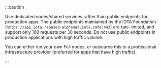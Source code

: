 :::caution

Use dedicated nodes/shared services rather than public endpoints for production apps. The public endpoints maintained by the IOTA Foundation (`https://api.iota-rebased-alphanet.iota.cafe:443`) are rate-limited, and support only 100 requests per 30 seconds. Do not use public endpoints in production applications with high traffic volume.

You can either run your own Full nodes, or outsource this to a professional infrastructure provider (preferred for apps that have high traffic).

:::